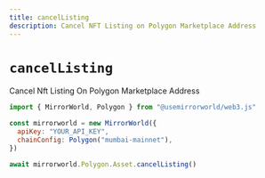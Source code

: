 ```yaml
---
title: cancelListing
description: Cancel NFT Listing on Polygon Marketplace Address
---
```


# `cancelListing`

Cancel Nft Listing On Polygon Marketplace Address

```js
import { MirrorWorld, Polygon } from "@usemirrorworld/web3.js"

const mirrorworld = new MirrorWorld({
  apiKey: "YOUR_API_KEY",
  chainConfig: Polygon("mumbai-mainnet"),
})

await mirrorworld.Polygon.Asset.cancelListing()
```
